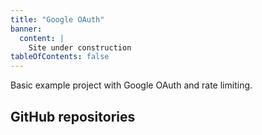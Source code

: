 ```yaml
---
title: "Google OAuth"
banner:
  content: |
    Site under construction
tableOfContents: false
---
```



Basic example project with Google OAuth and rate limiting.

## GitHub repositories

<CardGrid>
  <LinkCard
    title="Astro"
    href="https://github.com/lucia-auth/example-astro-google-oauth"
  />
  <LinkCard
    title="Next.js"
    href="https://github.com/lucia-auth/example-nextjs-google-oauth"
  />
  <LinkCard
    title="SvelteKit"
    href="https://github.com/lucia-auth/example-sveltekit-google-oauth"
  />
</CardGrid>
